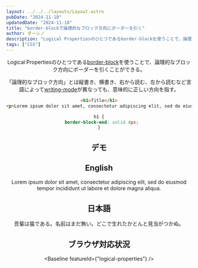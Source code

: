 ```yaml
---
layout: ../../../layouts/Layout.astro
pubDate: "2024-11-18"
updatedDate: "2024-11-18"
title: "border-blockで論理的なブロック方向にボーダーを引く"
author: ダーシノ
description: "Logical Propertiesのひとつであるborder-blockを使うことで、論理的なブロック方向にボーダーを引くことができる。「論理的なブロック方向」とは縦書き、横書き、右から読む、左から読むなど言語によってwriting-modeが異なっても、意味的に正しい方向を指す。"
tags: ["CSS"]
---
```



<Header {...frontmatter} />

Logical Propertiesのひとつである[border-block](https://developer.mozilla.org/ja/docs/Web/CSS/border-block)を使うことで、論理的なブロック方向にボーダーを引くことができる。

「論理的なブロック方向」とは縦書き、横書き、右から読む、左から読むなど言語によって[writing-mode](https://developer.mozilla.org/ja/docs/Web/CSS/writing-mode)が異なっても、意味的に正しい方向を指す。


```html
<h1>Title</h1>
<p>Lorem ipsum dolor sit amet, consectetur adipiscing elit, sed do eiusmod tempor incididunt ut labore et dolore magna aliqua.</p>
```

```css
h1 {
  border-block-end: solid 4px;
}
```

## デモ

<section id="demo">
  <section class="tb">
    <h2>English</h2>
    <p>Lorem ipsum dolor sit amet, consectetur adipiscing elit, sed do eiusmod tempor incididunt ut labore et dolore magna aliqua.</p>
  </section>
  <section class="rl">
    <h2>日本語</h2>
    <p>吾輩は猫である。名前はまだ無い。どこで生れたかとんと見当がつかぬ。</p>
  </section>
</section>

<style>{`
#demo {
  display: flex;
  gap: 20px;
  block-size: 20ch;

  .tb {
    writing-mode: horizontal-tb;
  }
  .rl {
    writing-mode: vertical-rl;
  }
  h2 {
    border-block-end: solid 4px;
  }
}
`}</style>

## ブラウザ対応状況


<Baseline featureId={"logical-properties"} />
